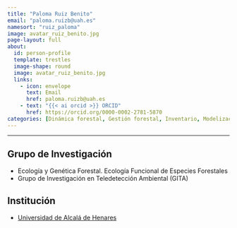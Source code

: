 ```yaml
---
title: "Paloma Ruiz Benito"
email: "paloma.ruizb@uah.es"
namesort: "ruiz_paloma" 
image: avatar_ruiz_benito.jpg
page-layout: full
about: 
  id: person-profile
  template: trestles
  image-shape: round
  image: avatar_ruiz_benito.jpg
  links:
    - icon: envelope
      text: Email
      href: paloma.ruizb@uah.es
    - text: "{{< ai orcid >}} ORCID"
      href: https://orcid.org/0000-0002-2781-5870
categories: [Dinámica forestal, Gestión forestal, Inventario, Modelización, Monitorización]
---
```

 
<hr>

:::{#person-profile}

## Grupo de Investigación
- Ecología y Genética Forestal. Ecología Funcional de Especies Forestales
- Grupo de Investigación en Teledetección Ambiental (GITA)

## Institución
- [Universidad de Alcalá de Henares](https://www.uah.es)

:::
